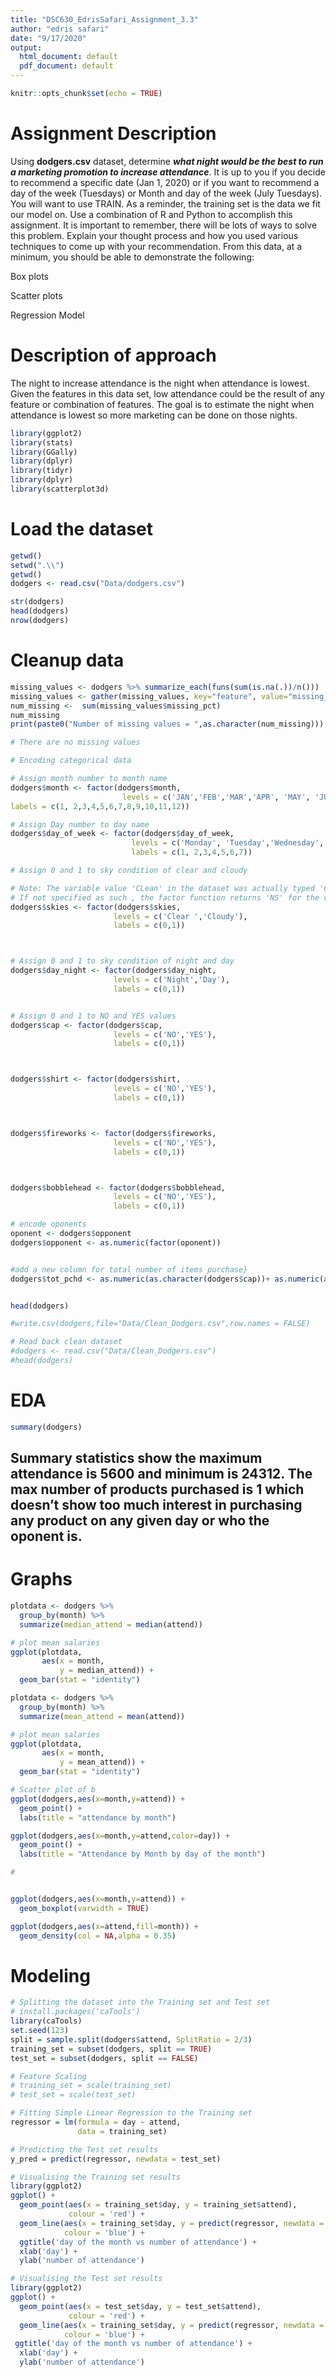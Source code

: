 ```yaml
---
title: "DSC630_EdrisSafari_Assignment_3.3"
author: "edris safari"
date: "9/17/2020"
output:
  html_document: default
  pdf_document: default
---
```


```r
knitr::opts_chunk$set(echo = TRUE)
```

# Assignment Description

 
 
Using **dodgers.csv** dataset, determine ***what night would be the best to run a marketing promotion to increase attendance***. It is up to you if you decide to recommend a specific date (Jan 1, 2020) or if you want to recommend a day of the week (Tuesdays) or Month and day of the week (July Tuesdays). You will want to use TRAIN. As a reminder, the training set is the data we fit our model on. Use a combination of R and Python to accomplish this assignment. It is important to remember, there will be lots of ways to solve this problem. Explain your thought process and how you used various techniques to come up with your recommendation. From this data, at a minimum, you should be able to demonstrate the following:

Box plots

Scatter plots

Regression Model

# Description of approach

The night to increase attendance is the night when attendance is lowest. Given the features in this data set, low attendance could be the result of any feature or combination of features. The goal is to estimate the night when attendance is lowest so more marketing can be done on those nights.

```r
library(ggplot2)
library(stats)
library(GGally)
library(dplyr)
library(tidyr)
library(dplyr)
library(scatterplot3d)
```

# Load the dataset

```r
getwd()
setwd(".\\")
getwd()
dodgers <- read.csv("Data/dodgers.csv")

str(dodgers) 
head(dodgers)
nrow(dodgers)

```



# Cleanup data

```r


missing_values <- dodgers %>% summarize_each(funs(sum(is.na(.))/n()))
missing_values <- gather(missing_values, key="feature", value="missing_pct")
num_missing <-  sum(missing_values$missing_pct)
num_missing
print(paste0("Number of missing values = ",as.character(num_missing)))

# There are no missing values

```


```r

# Encoding categorical data

# Assign month number to month name
dodgers$month <- factor(dodgers$month,
                         levels = c('JAN','FEB','MAR','APR', 'MAY', 'JUN','JUL','AUG','SEP','OCT','NOV','DEC'),
labels = c(1, 2,3,4,5,6,7,8,9,10,11,12))

# Assign Day number to day name
dodgers$day_of_week <- factor(dodgers$day_of_week,
                           levels = c('Monday', 'Tuesday','Wednesday','Thursday','Friday','Saturday','Sunday'),
                           labels = c(1, 2,3,4,5,6,7))

# Assign 0 and 1 to sky condition of clear and cloudy

# Note: The variable value 'CLean' in the dataset was actually typed 'Clean '(With a space)
# If not specified as such , the factor function returns 'NS' for the value.
dodgers$skies <- factor(dodgers$skies,
                       levels = c('Clear ','Cloudy'),
                       labels = c(0,1))



# Assign 0 and 1 to sky condition of night and day
dodgers$day_night <- factor(dodgers$day_night,
                       levels = c('Night','Day'),
                       labels = c(0,1))


# Assign 0 and 1 to NO and YES values
dodgers$cap <- factor(dodgers$cap,
                       levels = c('NO','YES'),
                       labels = c(0,1))



dodgers$shirt <- factor(dodgers$shirt,
                       levels = c('NO','YES'),
                       labels = c(0,1))



dodgers$fireworks <- factor(dodgers$fireworks,
                       levels = c('NO','YES'),
                       labels = c(0,1))



dodgers$bobblehead <- factor(dodgers$bobblehead,
                       levels = c('NO','YES'),
                       labels = c(0,1))

# encode oponents
oponent <- dodgers$opponent
dodgers$opponent <- as.numeric(factor(oponent))


#add a new column for total number of items purchase}
dodgers$tot_pchd <- as.numeric(as.character(dodgers$cap))+ as.numeric(as.character(dodgers$shirt)) + as.numeric(as.character(dodgers$fireworks)) + as.numeric(as.character(dodgers$bobblehead))


head(dodgers)


```

```r

#write.csv(dodgers,file="Data/Clean_Dodgers.csv",row.names = FALSE)

```


```r

# Read back clean dataset
#dodgers <- read.csv("Data/Clean_Dodgers.csv")
#head(dodgers)
```

# EDA


```r
summary(dodgers)
```
## Summary statistics show the maximum attendance is 5600 and minimum is 24312.  The max number of products purchased is 1 which doesn't show too much interest in purchasing any product on any given day or who the oponent is.

# Graphs
```r

plotdata <- dodgers %>%
  group_by(month) %>%
  summarize(median_attend = median(attend))

# plot mean salaries
ggplot(plotdata, 
       aes(x = month, 
           y = median_attend)) +
  geom_bar(stat = "identity")

```

```r
plotdata <- dodgers %>%
  group_by(month) %>%
  summarize(mean_attend = mean(attend))

# plot mean salaries
ggplot(plotdata, 
       aes(x = month, 
           y = mean_attend)) +
  geom_bar(stat = "identity")

```


```r
# Scatter plot of b
ggplot(dodgers,aes(x=month,y=attend)) +
  geom_point() +
  labs(title = "attendance by month")
```


```r
ggplot(dodgers,aes(x=month,y=attend,color=day)) +
  geom_point() + 
  labs(title = "Attendance by Month by day of the month")
```





```r
# 


ggplot(dodgers,aes(x=month,y=attend)) +
  geom_boxplot(varwidth = TRUE)
```

```r
ggplot(dodgers,aes(x=attend,fill=month)) +
  geom_density(col = NA,alpha = 0.35)
```

# Modeling 
```r
# Splitting the dataset into the Training set and Test set
# install.packages('caTools')
library(caTools)
set.seed(123)
split = sample.split(dodgers$attend, SplitRatio = 2/3)
training_set = subset(dodgers, split == TRUE)
test_set = subset(dodgers, split == FALSE)

# Feature Scaling
# training_set = scale(training_set)
# test_set = scale(test_set)

# Fitting Simple Linear Regression to the Training set
regressor = lm(formula = day ~ attend,
               data = training_set)

# Predicting the Test set results
y_pred = predict(regressor, newdata = test_set)


```
```r
# Visualising the Training set results
library(ggplot2)
ggplot() +
  geom_point(aes(x = training_set$day, y = training_set$attend),
             colour = 'red') +
  geom_line(aes(x = training_set$day, y = predict(regressor, newdata = training_set)),
            colour = 'blue') +
  ggtitle('day of the month vs number of attendance') +
  xlab('day') +
  ylab('number of attendance')
```

```r
# Visualising the Test set results
library(ggplot2)
ggplot() +
  geom_point(aes(x = test_set$day, y = test_set$attend),
             colour = 'red') +
  geom_line(aes(x = training_set$day, y = predict(regressor, newdata = training_set)),
            colour = 'blue') +
 ggtitle('day of the month vs number of attendance') +
  xlab('day') +
  ylab('number of attendance')

```



